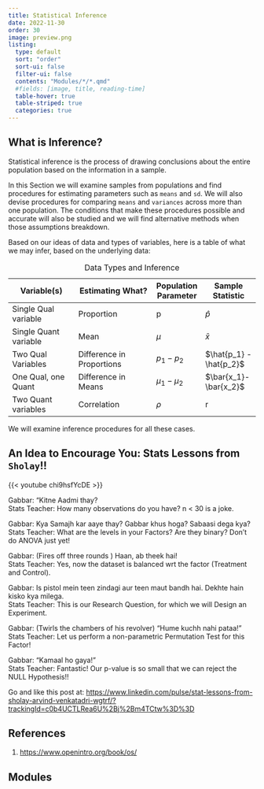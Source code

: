 ```yaml
---
title: Statistical Inference
date: 2022-11-30
order: 30
image: preview.png
listing: 
  type: default
  sort: "order"
  sort-ui: false
  filter-ui: false
  contents: "Modules/*/*.qmd"
  #fields: [image, title, reading-time]
  table-hover: true
  table-striped: true
  categories: true
---
```


## What is Inference?

::: callout-important
Statistical inference is the process of drawing conclusions about the
entire population based on the information in a sample.
:::

In this Section we will examine samples from populations and find
procedures for estimating parameters such as `means` and `sd`. We will
also devise procedures for comparing `means` and `variances` across more
than one population. The conditions that make these procedures possible
and accurate will also be studied and we will find alternative methods
when those assumptions breakdown.

Based on our ideas of data and types of variables, here is a table of
what we may infer, based on the underlying data:

| Variable(s)           | Estimating What?          | Population Parameter | Sample Statistic        |
|-------------------|----------------------|------------|---------------|
| Single Qual variable  | Proportion                | p                    | $\hat{p}$               |
| Single Quant variable | Mean                      | $\mu$                | $\bar{x}$               |
| Two Qual Variables    | Difference in Proportions | $p_1 -p_2$           | $\hat{p_1} - \hat{p_2}$ |
| One Qual, one Quant   | Difference in Means       | $\mu_1 - \mu_2$      | $\bar{x_1}-\bar{x_2}$   |
| Two Quant variables   | Correlation               | $\rho$               | r                       |

: Data Types and Inference

We will examine inference procedures for all these cases.



## An Idea to Encourage You: Stats Lessons from `Sholay`!!


{{< youtube chi9hsfYcDE >}}

Gabbar: "Kitne Aadmi thay?\
Stats Teacher: How many observations do you have? n < 30 is a joke.\

Gabbar: Kya Samajh kar aaye thay? Gabbar khus hoga? Sabaasi dega kya?\
Stats Teacher: What are the levels in your Factors? Are they binary? Don't do ANOVA just yet!\

Gabbar: (Fires off three rounds ) Haan, ab theek hai!\
Stats Teacher: Yes, now the dataset is balanced wrt the factor (Treatment and Control).\

Gabbar: Is pistol mein teen zindagi aur teen maut bandh hai. Dekhte hain kisko kya milega.\
Stats Teacher: This is our Research Question, for which we will Design an Experiment. \

Gabbar: (Twirls the chambers of his revolver)  "Hume kuchh nahi pataa!"\
Stats Teacher: Let us perform a non-parametric Permutation Test for this Factor!\

Gabbar:  "Kamaal ho gaya!"\
Stats Teacher: Fantastic! Our p-value is so small that we can reject the NULL Hypothesis!!\

Go and like this post at: <https://www.linkedin.com/pulse/stat-lessons-from-sholay-arvind-venkatadri-wgtrf/?trackingId=c0b4UCTLRea6U%2Bj%2Bm4TCtw%3D%3D>


## References

1. <https://www.openintro.org/book/os/>


## Modules
